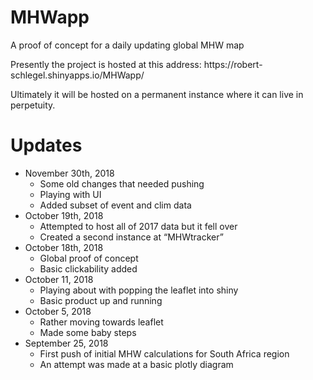 # MHWapp
A proof of concept for a daily updating global MHW map

Presently the project is hosted at this address: https://robert-schlegel.shinyapps.io/MHWapp/

Ultimately it will be hosted on a permanent instance where it can live in perpetuity.

# Updates

* November 30th, 2018
  * Some old changes that needed pushing
  * Playing with UI
  * Added subset of event and clim data

* October 19th, 2018
  * Attempted to host all of 2017 data but it fell over
  * Created a second instance at "MHWtracker"

* October 18th, 2018
  * Global proof of concept
  * Basic clickability added

* October 11, 2018
    * Playing about with popping the leaflet into shiny
    * Basic product up and running

* October 5, 2018
    * Rather moving towards leaflet
    * Made some baby steps
    
* September 25, 2018
    * First push of initial MHW calculations for South Africa region
    * An attempt was made at a basic plotly diagram